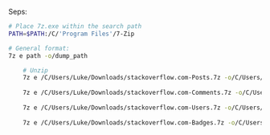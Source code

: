 Seps:


```bash
# Place 7z.exe within the search path
PATH=$PATH:/C/'Program Files'/7-Zip

# General format:
7z e path -o/dump_path

    # Unzip
    7z e /C/Users/Luke/Downloads/stackoverflow.com-Posts.7z -o/C/Users/Luke/Downloads
    
    7z e /C/Users/Luke/Downloads/stackoverflow.com-Comments.7z -o/C/Users/Luke/Downloads
    
    7z e /C/Users/Luke/Downloads/stackoverflow.com-Users.7z -o/C/Users/Luke/Downloads
    
    7z e /C/Users/Luke/Downloads/stackoverflow.com-Badges.7z -o/C/Users/Luke/Downloads

```